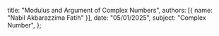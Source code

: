   title: "Modulus and Argument of Complex Numbers",
  authors: [{ name: "Nabil Akbarazzima Fatih" }],
  date: "05/01/2025",
  subject: "Complex Number",
};
